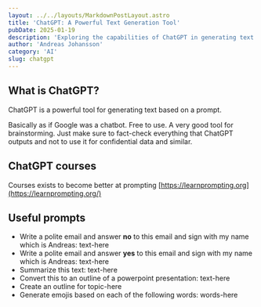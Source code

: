 ```yaml
---
layout: ../../layouts/MarkdownPostLayout.astro
title: 'ChatGPT: A Powerful Text Generation Tool'
pubDate: 2025-01-19
description: 'Exploring the capabilities of ChatGPT in generating text based on prompts.'
author: 'Andreas Johansson'
category: 'AI'
slug: chatgpt
---
```


## What is ChatGPT?
ChatGPT is a powerful tool for generating text based on a prompt.

Basically as if Google was a chatbot. Free to use. A very good tool for brainstorming. Just make sure to fact-check everything that ChatGPT outputs and not to use it for confidential data and similar.

## ChatGPT courses
Courses exists to become better at prompting
[https://learnprompting.org](https://learnprompting.org/)

## Useful prompts
- Write a polite email and answer **no** to this email and sign with my name which is Andreas: text-here
- Write a polite email and answer **yes** to this email and sign with my name which is Andreas: text-here
- Summarize this text: text-here
- Convert this to an outline of a powerpoint presentation: text-here
- Create an outline for topic-here
- Generate emojis based on each of the following words: words-here